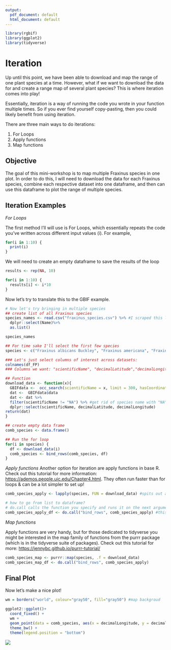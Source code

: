 ```yaml
---
output:
  pdf_document: default
  html_document: default
---
```


```r
library(rgbif)
library(ggplot2)
library(tidyverse)

```

# Iteration {.unnumbered}

Up until this point, we have been able to download and map the range of one plant species at a time. However, what if we want to download the data for and create a range map of several plant species? This is where iteration comes into play!

Essentially, iteration is a way of running the code you wrote in your function multiple times. So if you ever find yourself copy-pasting, then you could likely benefit from using iteration.

There are three main ways to do iterations:

1.  For Loops
2.  Apply functions
3.  Map functions

## Objective

The goal of this mini-workshop is to map multiple Fraxinus species in one plot. In order to do this, I will need to download the data for each Fraxinus species, combine each respective dataset into one dataframe, and then can use this dataframe to plot the range of multiple species.

## Iteration Examples

*For Loops*

The first method I'll will use is For Loops, which essentially repeats the code you've written across different input values (i). For example,

```r
for(i in 1:10) {
  print(i)
}
```

We will need to create an empty dataframe to save the results of the loop

```r
results <- rep(NA, 10)

for(i in 1:10) {
  results[i] <- i*10
}
```

Now let's try to translate this to the GBIF example.

```r
# Now let's try bringing in multiple species
## create list of all Fraxinus species
species_names <- read.csv("fraxinus_species.csv") %>% #I scraped this list off the GBIF website
  dplyr::select(Name)%>%
  as.list() 

species_names

## For time sake I'll select the first few species
species <- c("Fraxinus albicans Buckley", "Fraxinus americana", "Fraxinus angustifolia", "Fraxinus anomala", "Fraxinus apertisquamifera")

### Let's just select columns of interest across datasets: 
colnames(df_FP)
### Columns we want: "scientificName", "decimalLatitude","decimalLongitude"  

## Function
download_data <- function(x){
  GBIFdata <-  occ_search(scientificName = x, limit = 300, hasCoordinate = TRUE, basisOfRecord = "PRESERVED_SPECIMEN")
  dat <-  GBIFdata$data 
  dat <- dat %>%
  filter(scientificName != "NA") %>% #get rid of species name with "NA"
  dplyr::select(scientificName, decimalLatitude, decimalLongitude)
return(dat)
}

## create empty data frame
comb_species <- data.frame()

## Run the for loop
for(i in species) {
  df <- download_data(i)
  comb_species <- bind_rows(comb_species, df)
} 
```

*Apply functions* Another option for iteration are apply functions in base R. Check out this tutorial for more information: <https://ademos.people.uic.edu/Chapter4.html>. They often run faster than for loops & can be a lot simpler to set up!

```r
comb_species_apply <- lapply(species, FUN = download_data) #spits out a list!

# how to go from list to dataframe?
# do.call calls the function you specify and runs it on the next argument
comb_species_apply_df <- do.call("bind_rows", comb_species_apply) #this will turn the list into a dataframe
```

*Map functions*

Apply functions are very handy, but for those dedicated to tidyverse you might be interested in the map family of functions from the purrr package (which is in the tidyverse suite of packages). Check out this tutorial for more: <https://jennybc.github.io/purrr-tutorial/>

```r
comb_species_map <- purrr::map(species, .f = download_data)
comb_species_map_df <- do.call("bind_rows", comb_species_apply)
```

## Final Plot

Now let's make a nice plot!

```r
wm = borders("world", colour="gray50", fill="gray50") #map backgroud

ggplot2::ggplot()+ 
  coord_fixed() + 
  wm +
  geom_point(data = comb_species, aes(x = decimalLongitude, y = decimalLatitude, color = scientificName),size = 0.5) +
  theme_bw() +
  theme(legend.position = "bottom")
```

![](images/Screen%20Shot%202023-05-11%20at%208.39.48%20AM.png)
